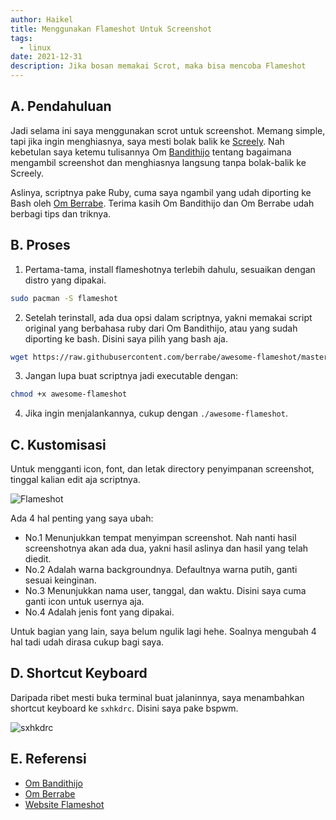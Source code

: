 ```yaml
---
author: Haikel
title: Menggunakan Flameshot Untuk Screenshot
tags:
  - linux
date: 2021-12-31
description: Jika bosan memakai Scrot, maka bisa mencoba Flameshot
---
```


## A. Pendahuluan

Jadi selama ini saya menggunakan scrot untuk screenshot. Memang simple, tapi jika ingin menghiasnya, saya mesti bolak balik ke [Screely](https://screely.com). Nah kebetulan saya ketemu tulisannya Om [Bandithijo](https://bandithijo.github.io) tentang bagaimana mengambil screenshot dan menghiasnya langsung tanpa bolak-balik ke Screely.

Aslinya, scriptnya pake Ruby, cuma saya ngambil yang udah diporting ke Bash oleh [Om Berrabe](https://github.com/berabee). Terima kasih Om Bandithijo dan Om Berrabe udah berbagi tips dan triknya.

## B. Proses

1. Pertama-tama, install flameshotnya terlebih dahulu, sesuaikan dengan distro yang dipakai.

```bash
sudo pacman -S flameshot
```

2. Setelah terinstall, ada dua opsi dalam scriptnya, yakni memakai script original yang berbahasa ruby dari Om Bandithijo, atau yang sudah diporting ke bash. Disini saya pilih yang bash aja.

```bash
wget https://raw.githubusercontent.com/berrabe/awesome-flameshot/master/awesome-flameshot
```

3. Jangan lupa buat scriptnya jadi executable dengan:

```bash
chmod +x awesome-flameshot
```

4. Jika ingin menjalankannya, cukup dengan `./awesome-flameshot`.

## C. Kustomisasi

Untuk mengganti icon, font, dan letak directory penyimpanan screenshot, tinggal kalian edit aja scriptnya.

![Flameshot](https://i.ibb.co/yW6fbG6/flameshot.png)

Ada 4 hal penting yang saya ubah:

- No.1 Menunjukkan tempat menyimpan screenshot. Nah nanti hasil screenshotnya akan ada dua, yakni hasil aslinya dan hasil yang telah diedit.
- No.2 Adalah warna backgroundnya. Defaultnya warna putih, ganti sesuai keinginan.
- No.3 Menunjukkan nama user, tanggal, dan waktu. Disini saya cuma ganti icon untuk usernya aja.
- No.4 Adalah jenis font yang dipakai.

Untuk bagian yang lain, saya belum ngulik lagi hehe. Soalnya mengubah 4 hal tadi udah dirasa cukup bagi saya.

## D. Shortcut Keyboard

Daripada ribet mesti buka terminal buat jalaninnya, saya menambahkan shortcut keyboard ke `sxhkdrc`. Disini saya pake bspwm.

![sxhkdrc](https://i.ibb.co/wc6BVG2/sxhkdrc-edited.png)

## E. Referensi

- [Om Bandithijo](https://bandithijo.github.io/blog/memodifikasi-screenshot-dari-flameshot-dengan-imagemagick)
- [Om Berrabe](https://github.com/berrabe/awesome-flameshot)
- [Website Flameshot](https://flameshot.org/)
